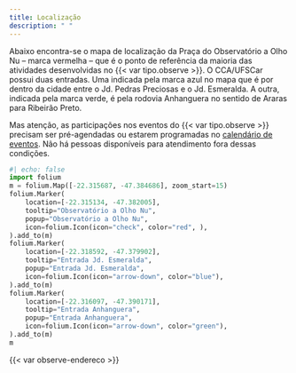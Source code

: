 ```yaml
---
title: Localização
description: " "
---
```


::: {.column-body}

Abaixo encontra-se o mapa de localização da Praça do Observatório a Olho Nu -- marca vermelha -- que é o ponto de referência da maioria das atividades desenvolvidas no {{< var tipo.observe >}}. O CCA/UFSCar possui duas entradas. Uma indicada pela marca azul no mapa que é por dentro da cidade entre o Jd. Pedras Preciosas e o Jd. Esmeralda. A outra, indicada pela marca verde, é pela rodovia Anhanguera no sentido de Araras para Ribeirão Preto.

Mas atenção, as participações nos eventos do {{< var tipo.observe >}} precisam ser pré-agendadas ou estarem programadas no [calendário de eventos]({{< var loc.calendario >}}\calendario.qmd). Não há pessoas disponíveis para atendimento fora dessas condições.

```python
#| echo: false
import folium
m = folium.Map([-22.315687, -47.384686], zoom_start=15)
folium.Marker(
    location=[-22.315134, -47.382005],
    tooltip="Observatório a Olho Nu",
    popup="Observatório a Olho Nu",
    icon=folium.Icon(icon="check", color="red", ),
).add_to(m)
folium.Marker(
    location=[-22.318592, -47.379902],
    tooltip="Entrada Jd. Esmeralda",
    popup="Entrada Jd. Esmeralda",
    icon=folium.Icon(icon="arrow-down", color="blue"),
).add_to(m)
folium.Marker(
    location=[-22.316097, -47.390171],
    tooltip="Entrada Anhanguera",
    popup="Entrada Anhanguera",
    icon=folium.Icon(icon="arrow-down", color="green"),
).add_to(m)
m
```

{{< var observe-endereco >}}

:::